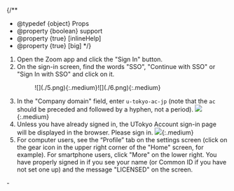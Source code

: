 
{/**
  * @typedef {object} Props
  * @property {boolean} support
  * @property {true} [inlineHelp]
  * @property {true} [big]
  */}

1. Open the Zoom app and click the "Sign In" button.
2. On the sign-in screen, find the words "SSO", "Continue with SSO" or "Sign In with SSO" and click on it.
   <If cond={props.big}>
     <figure class="gallery">![](./5.png){:.medium}![](./6.png){:.medium}</figure>
   </If>
3. In the "Company domain" field, enter `u-tokyo-ac-jp` (note that the `ac` should be preceded and followed by a hyphen, not a period).
    <If cond={props.big}>
      ![](./7.png){:.medium}
    </If>
4. Unless you have already signed in, the UTokyo Account sign-in page will be displayed in the browser. Please sign in.
   <If cond={props.big}>
     ![](./2.png){:.medium}
   </If>
   <If cond={props.inlineHelp}>
     <SigninAppHelpDomain type="details" />
   </If>
5. For computer users, see the “Profile” tab on the settings screen (click on the gear icon in the upper right corner of the "Home" screen, for example). For smartphone users, click "More" on the lower right. You have properly signed in if you see your name (or Common ID if you have not set one up) and the message "LICENSED" on the screen.

<If cond={props.inlineHelp}>
  <Support lang="en" show={props.support} />
  <Help lang="en" support={props.support}  slot="else">
    - <SigninAppHelpDomain type="oneline" />
  </Help>
</If>
